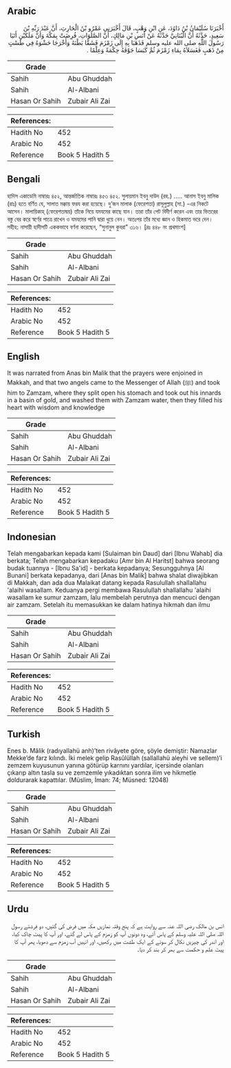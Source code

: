 ## Arabic


<div dir="rtl" lang="ar" style={{fontSize:'larger',backgroundColor:'#f8f9fa',padding:20}}>
أَخْبَرَنَا سُلَيْمَانُ بْنُ دَاوُدَ، عَنِ ابْنِ وَهْبٍ، قَالَ أَخْبَرَنِي عَمْرُو بْنُ الْحَارِثِ، أَنَّ عَبْدَ رَبِّهِ بْنَ سَعِيدٍ، حَدَّثَهُ أَنَّ الْبُنَانِيَّ حَدَّثَهُ عَنْ أَنَسِ بْنِ مَالِكٍ، أَنَّ الصَّلَوَاتِ، فُرِضَتْ بِمَكَّةَ وَأَنَّ مَلَكَيْنِ أَتَيَا رَسُولَ اللَّهِ صلى الله عليه وسلم فَذَهَبَا بِهِ إِلَى زَمْزَمَ فَشَقَّا بَطْنَهُ وَأَخْرَجَا حَشْوَهُ فِي طَسْتٍ مِنْ ذَهَبٍ فَغَسَلاَهُ بِمَاءِ زَمْزَمَ ثُمَّ كَبَسَا جَوْفَهُ حِكْمَةً وَعِلْمًا ‏.‏
</div>
<div style={{backgroundColor:'#f8f9fa',padding:20, marginBottom: 10}}><table> <thead> <tr> <th>Grade</th> <th></th> </tr> </thead> <tbody> <tr><td>Sahih</td><td>Abu Ghuddah</td></tr><tr><td>Sahih</td><td>Al-Albani</td></tr><tr><td>Hasan Or Sahih</td><td>Zubair Ali Zai</td></tr></tbody></table><table> <thead> <tr> <th>References:</th> <th></th> </tr> </thead> <tbody><tr><td>Hadith No</td><td>452</td></tr><tr><td>Arabic No</td><td>452</td></tr><tr><td>Reference</td><td>Book 5 Hadith 5</td></tr></tbody></table></div>

## Bengali


<div dir="ltr" lang="bn" style={{fontSize:'larger',backgroundColor:'#f8f9fa',padding:20}}>
হাদিস একাডেমি নাম্বারঃ ৪৫২, আন্তর্জাতিক নাম্বারঃ ৪৫৩ ৪৫২. সুলায়মান ইবনু দাউদ (রহ.) ..... আনাস ইবনু মালিক (রাঃ) হতে বর্ণিত যে, সালাত মক্কায় ফরয করা হয়েছে। দু’জন মালাক (ফেরেশতা) রাসূলুল্লাহ (সা.) -এর নিকটে আসেন। মালায়িকাহ্ (ফেরেশতাদ্বয়) তাঁকে নিয়ে যমযমের কাছে যান। তারা তাঁর পেট বিদীর্ণ করেন এবং তার ভিতরের বস্তু বের করে স্বর্ণের পাত্রে রাখেন ও যমযমের পানি দ্বারা ধুয়ে নেন। অতঃপর তাঁর মধ্যে জ্ঞান ও হিকমাত ভরে দেন। সহীহ: নাসায়ী হাদীসটি এককভাবে বর্ণনা করেছেন, “সুনানুল কুবরা" ৩১৬। [দ্রঃ ৪৪৮ নং প্রথমাংশ]
</div>
<div style={{backgroundColor:'#f8f9fa',padding:20, marginBottom: 10}}><table> <thead> <tr> <th>Grade</th> <th></th> </tr> </thead> <tbody> <tr><td>Sahih</td><td>Abu Ghuddah</td></tr><tr><td>Sahih</td><td>Al-Albani</td></tr><tr><td>Hasan Or Sahih</td><td>Zubair Ali Zai</td></tr></tbody></table><table> <thead> <tr> <th>References:</th> <th></th> </tr> </thead> <tbody><tr><td>Hadith No</td><td>452</td></tr><tr><td>Arabic No</td><td>452</td></tr><tr><td>Reference</td><td>Book 5 Hadith 5</td></tr></tbody></table></div>

## English


<div dir="ltr" lang="en" style={{fontSize:'larger',backgroundColor:'#f8f9fa',padding:20}}>
It was narrated from Anas bin Malik that the prayers were enjoined in Makkah, and that two angels came to the Messenger of Allah (ﷺ) and took him to Zamzam, where they split open his stomach and took out his innards in a basin of gold, and washed them with Zamzam water, then they filled his heart with wisdom and knowledge
</div>
<div style={{backgroundColor:'#f8f9fa',padding:20, marginBottom: 10}}><table> <thead> <tr> <th>Grade</th> <th></th> </tr> </thead> <tbody> <tr><td>Sahih</td><td>Abu Ghuddah</td></tr><tr><td>Sahih</td><td>Al-Albani</td></tr><tr><td>Hasan Or Sahih</td><td>Zubair Ali Zai</td></tr></tbody></table><table> <thead> <tr> <th>References:</th> <th></th> </tr> </thead> <tbody><tr><td>Hadith No</td><td>452</td></tr><tr><td>Arabic No</td><td>452</td></tr><tr><td>Reference</td><td>Book 5 Hadith 5</td></tr></tbody></table></div>

## Indonesian


<div dir="ltr" lang="id" style={{fontSize:'larger',backgroundColor:'#f8f9fa',padding:20}}>
Telah mengabarkan kepada kami [Sulaiman bin Daud] dari [Ibnu Wahab] dia berkata; Telah mengabarkan kepadaku [Amr bin Al Haritst] bahwa seorang budak tuannya - [Ibnu Sa'id] - berkata kepadanya; Sesungguhnya [Al Bunani] berkata kepadanya, dari [Anas bin Malik] bahwa shalat diwajibkan di Makkah, dan ada dua Malaikat datang kepada Rasulullah shallallahu 'alaihi wasallam. Keduanya pergi membawa Rasulullah shallallahu 'alaihi wasallam ke sumur zamzam, lalu membelah perutnya dan mencuci dengan air zamzam. Setelah itu memasukkan ke dalam hatinya hikmah dan ilmu
</div>
<div style={{backgroundColor:'#f8f9fa',padding:20, marginBottom: 10}}><table> <thead> <tr> <th>Grade</th> <th></th> </tr> </thead> <tbody> <tr><td>Sahih</td><td>Abu Ghuddah</td></tr><tr><td>Sahih</td><td>Al-Albani</td></tr><tr><td>Hasan Or Sahih</td><td>Zubair Ali Zai</td></tr></tbody></table><table> <thead> <tr> <th>References:</th> <th></th> </tr> </thead> <tbody><tr><td>Hadith No</td><td>452</td></tr><tr><td>Arabic No</td><td>452</td></tr><tr><td>Reference</td><td>Book 5 Hadith 5</td></tr></tbody></table></div>

## Turkish


<div dir="ltr" lang="tr" style={{fontSize:'larger',backgroundColor:'#f8f9fa',padding:20}}>
Enes b. Mâlik (radıyallahü anh)’ten rivâyete göre, şöyle demiştir: Namazlar Mekke’de farz kılındı. İki melek gelip Rasûlüllah (sallallahü aleyhi ve sellem)’i zemzem kuyusunun yanına götürüp karnını yardılar, içersinde olanları çıkarıp altın tasla su ve zemzemle yıkadıktan sonra ilim ve hikmetle doldurarak kapattılar. (Müslim, İman: 74; Müsned: 12048)
</div>
<div style={{backgroundColor:'#f8f9fa',padding:20, marginBottom: 10}}><table> <thead> <tr> <th>Grade</th> <th></th> </tr> </thead> <tbody> <tr><td>Sahih</td><td>Abu Ghuddah</td></tr><tr><td>Sahih</td><td>Al-Albani</td></tr><tr><td>Hasan Or Sahih</td><td>Zubair Ali Zai</td></tr></tbody></table><table> <thead> <tr> <th>References:</th> <th></th> </tr> </thead> <tbody><tr><td>Hadith No</td><td>452</td></tr><tr><td>Arabic No</td><td>452</td></tr><tr><td>Reference</td><td>Book 5 Hadith 5</td></tr></tbody></table></div>

## Urdu


<div dir="rtl" lang="ur" style={{fontSize:'larger',backgroundColor:'#f8f9fa',padding:20}}>
انس بن مالک رضی اللہ عنہ سے روایت ہے کہ پنج وقتہ نمازیں مکہ میں فرض کی گئیں، دو فرشتے رسول اللہ صلی اللہ علیہ وسلم کے پاس آئے، وہ دونوں آپ کو زمزم کے پاس لے گئے، اور آپ کا پیٹ چاک کیا، اور اندر کی چیزیں نکال کر سونے کے ایک طشت میں رکھیں، اور انہیں آب زمزم سے دھویا، پھر آپ کا پیٹ علم و حکمت سے بھر کر بند کر دیا۔
</div>
<div style={{backgroundColor:'#f8f9fa',padding:20, marginBottom: 10}}><table> <thead> <tr> <th>Grade</th> <th></th> </tr> </thead> <tbody> <tr><td>Sahih</td><td>Abu Ghuddah</td></tr><tr><td>Sahih</td><td>Al-Albani</td></tr><tr><td>Hasan Or Sahih</td><td>Zubair Ali Zai</td></tr></tbody></table><table> <thead> <tr> <th>References:</th> <th></th> </tr> </thead> <tbody><tr><td>Hadith No</td><td>452</td></tr><tr><td>Arabic No</td><td>452</td></tr><tr><td>Reference</td><td>Book 5 Hadith 5</td></tr></tbody></table></div>